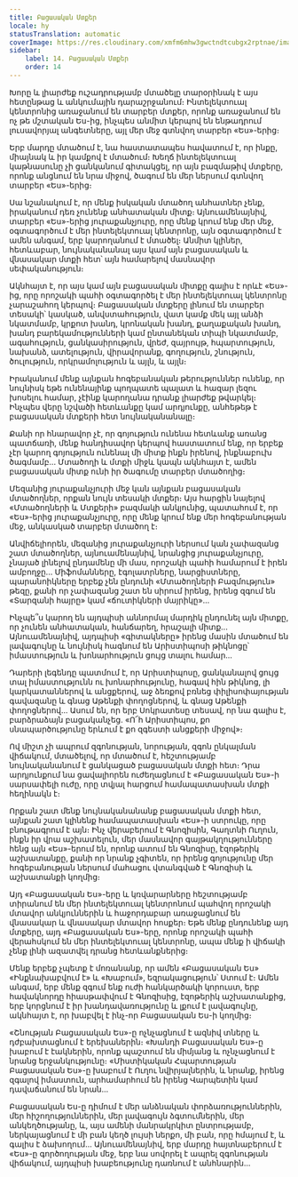 ```yaml
---
title: Բացասական Մտքեր
locale: hy
statusTranslation: automatic
coverImage: https://res.cloudinary.com/xmfm6mhw3gwctndtcubgx2rptnae/image/upload/v1740468922/small_cover_tratado_de_psicologia_revolucionaria_a4c0dca4e0.webp
sidebar:
    label: 14. Բացասական Մտքեր
    order: 14
---
```

Խորը և լիարժեք ուշադրությամբ մտածելը տարօրինակ է այս հետընթաց և անկումային դարաշրջանում։ Ինտելեկտուալ կենտրոնից առաջանում են տարբեր մտքեր, որոնք առաջանում են ոչ թե մշտական Ես-ից, ինչպես անմիտ կերպով են ենթադրում լուսավորյալ անգետները, այլ մեր մեջ գտնվող տարբեր «Ես»-երից։

Երբ մարդը մտածում է, նա հաստատապես հավատում է, որ ինքը, միայնակ և իր կամքով է մտածում։ Խեղճ ինտելեկտուալ կաթնասունը չի ցանկանում գիտակցել, որ այն բազմաթիվ մտքերը, որոնք անցնում են նրա միջով, ծագում են մեր ներսում գտնվող տարբեր «Ես»-երից։

Սա նշանակում է, որ մենք իսկական մտածող անհատներ չենք, իրականում դեռ չունենք անհատական միտք։ Այնուամենայնիվ, տարբեր «Ես»-երից յուրաքանչյուրը, որը մենք կրում ենք մեր մեջ, օգտագործում է մեր ինտելեկտուալ կենտրոնը, այն օգտագործում է ամեն անգամ, երբ կարողանում է մտածել։ Անմիտ կլիներ, հետևաբար, նույնականանալ այս կամ այն բացասական և վնասակար մտքի հետ՝ այն համարելով մասնավոր սեփականություն։

Ակնհայտ է, որ այս կամ այն բացասական միտքը գալիս է որևէ «Ես»-ից, որը որոշակի պահի օգտագործել է մեր ինտելեկտուալ կենտրոնը չարաշահող կերպով։ Բացասական մտքերը լինում են տարբեր տեսակի՝ կասկած, անվստահություն, վատ կամք մեկ այլ անձի նկատմամբ, կրքոտ խանդ, կրոնական խանդ, քաղաքական խանդ, խանդ բարեկամությունների կամ ընտանեկան տիպի նկատմամբ, ագահություն, ցանկասիրություն, վրեժ, զայրույթ, հպարտություն, նախանձ, ատելություն, վիրավորանք, գողություն, շնություն, ծուլություն, որկրամոլություն և այլն, և այլն։

Իրականում մենք այնքան հոգեբանական թերություններ ունենք, որ նույնիսկ եթե ունենայինք պողպատե պալատ և հազար լեզու խոսելու համար, չէինք կարողանա դրանք լիարժեք թվարկել։ Ինչպես վերը նշվածի հետևանքը կամ արդյունքը, անհեթեթ է բացասական մտքերի հետ նույնականանալը։

Քանի որ հնարավոր չէ, որ գոյություն ունենա հետևանք առանց պատճառի, մենք հանդիսավոր կերպով հաստատում ենք, որ երբեք չէր կարող գոյություն ունենալ մի միտք ինքն իրենով, ինքնաբուխ ծագմամբ... Մտածողի և մտքի միջև կապն ակնհայտ է, ամեն բացասական միտք ունի իր ծագումը տարբեր մտածողից։

Մեզանից յուրաքանչյուրի մեջ կան այնքան բացասական մտածողներ, որքան նույն տեսակի մտքեր։ Այս հարցին նայելով «Մտածողների և Մտքերի» բազմակի անկյունից, պատահում է, որ «Ես»-երից յուրաքանչյուրը, որը մենք կրում ենք մեր հոգեբանության մեջ, անկասկած տարբեր մտածող է։

Անվիճելիորեն, մեզանից յուրաքանչյուրի ներսում կան չափազանց շատ մտածողներ, այնուամենայնիվ, նրանցից յուրաքանչյուրը, չնայած լինելով ընդամենը մի մաս, որոշակի պահի համարում է իրեն ամբողջը... Միֆոմանները, էգոլատրները, նարցիստները, պարանոիկները երբեք չեն ընդունի «Մտածողների Բազմություն» թեզը, քանի որ չափազանց շատ են սիրում իրենց, իրենց զգում են «Տարզանի հայրը» կամ «ճուտիկների մայրիկը»...

Ինչպե՞ս կարող են այդպիսի աննորմալ մարդիկ ընդունել այն միտքը, որ չունեն անհատական, հանճարեղ, հրաշալի միտք... Այնուամենայնիվ, այդպիսի «գիտակները» իրենց մասին մտածում են լավագույնը և նույնիսկ հագնում են Արիստիպոսի թիկնոցը՝ իմաստություն և խոնարհություն ցույց տալու համար...

Դարերի լեգենդը պատմում է, որ Արիստիպոսը, ցանկանալով ցույց տալ իմաստությունն ու խոնարհությունը, հագավ հին թիկնոց, լի կարկատաններով և անցքերով, աջ ձեռքով բռնեց փիլիսոփայության գավազանը և գնաց Աթենքի փողոցներով, և գնաց Աթենքի փողոցներով... Ասում են, որ երբ Սոկրատեսը տեսավ, որ նա գալիս է, բարձրաձայն բացականչեց. «Ո՜հ Արիստիպոս, քո սնապարծությունը երևում է քո զգեստի անցքերի միջով»։

Ով միշտ չի ապրում զգոնության, նորության, զգոն ընկալման վիճակում, մտածելով, որ մտածում է, հեշտությամբ նույնականանում է ցանկացած բացասական մտքի հետ։ Դրա արդյունքում նա ցավալիորեն ուժեղացնում է «Բացասական Ես»-ի սարսափելի ուժը, որը տվյալ հարցում համապատասխան մտքի հեղինակն է։

Որքան շատ մենք նույնականանանք բացասական մտքի հետ, այնքան շատ կլինենք համապատասխան «Ես»-ի ստրուկը, որը բնութագրում է այն։ Ինչ վերաբերում է Գնոզիսին, Գաղտնի Ուղուն, ինքն իր վրա աշխատելուն, մեր մասնավոր գայթակղությունները հենց այն «Ես»-երում են, որոնք ատում են Գնոզիսը, էզոթերիկ աշխատանքը, քանի որ նրանք չգիտեն, որ իրենց գոյությունը մեր հոգեբանության ներսում մահացու վտանգված է Գնոզիսի և աշխատանքի կողմից։

Այդ «Բացասական Ես»-երը և կռվարարները հեշտությամբ տիրանում են մեր ինտելեկտուալ կենտրոնում պահվող որոշակի մտավոր անկյուններին և հաջորդաբար առաջացնում են վնասակար և վնասակար մտավոր հոսքեր։ Եթե մենք ընդունենք այդ մտքերը, այդ «Բացասական Ես»-երը, որոնք որոշակի պահի վերահսկում են մեր ինտելեկտուալ կենտրոնը, ապա մենք ի վիճակի չենք լինի ազատվել դրանց հետևանքներից։

Մենք երբեք չպետք է մոռանանք, որ ամեն «Բացասական Ես» «Ինքնախաբվում է» և «Խաբում», եզրակացություն՝ Ստում է։ Ամեն անգամ, երբ մենք զգում ենք ուժի հանկարծակի կորուստ, երբ հավակնորդը հիասթափվում է Գնոզիսից, էզոթերիկ աշխատանքից, երբ կորցնում է իր խանդավառությունը և լքում է լավագույնը, ակնհայտ է, որ խաբվել է ինչ-որ Բացասական Ես-ի կողմից։

«Շնության Բացասական Ես»-ը ոչնչացնում է ազնիվ տները և դժբախտացնում է երեխաներին։ «Խանդի Բացասական Ես»-ը խաբում է էակներին, որոնք պաշտում են միմյանց և ոչնչացնում է նրանց երջանկությունը։ «Միստիկական Հպարտության Բացասական Ես»-ը խաբում է Ուղու նվիրյալներին, և նրանք, իրենց զգալով իմաստուն, արհամարհում են իրենց Վարպետին կամ դավաճանում են նրան...

Բացասական Ես-ը դիմում է մեր անձնական փորձառություններին, մեր հիշողություններին, մեր լավագույն ձգտումներին, մեր անկեղծությանը, և, այս ամենի մանրակրկիտ ընտրությամբ, ներկայացնում է մի բան կեղծ լույսի ներքո, մի բան, որը հմայում է, և գալիս է ձախողում... Այնուամենայնիվ, երբ մարդը հայտնաբերում է «Ես»-ը գործողության մեջ, երբ նա սովորել է ապրել զգոնության վիճակում, այդպիսի խաբեությունը դառնում է անհնարին...

